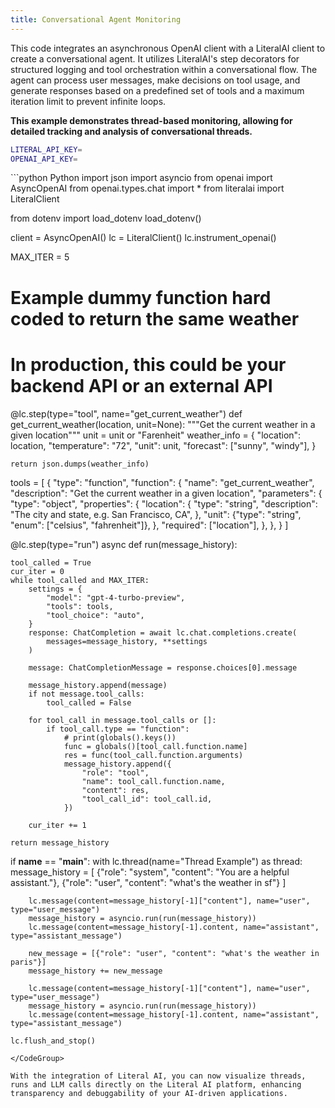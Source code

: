 ```yaml
---
title: Conversational Agent Monitoring
---
```


This code integrates an asynchronous OpenAI client with a LiteralAI client to create a conversational agent. 
It utilizes LiteralAI's step decorators for structured logging and tool orchestration within a conversational flow. 
The agent can process user messages, make decisions on tool usage, and generate responses based on a predefined set of tools and a maximum iteration limit to prevent infinite loops.

**This example demonstrates thread-based monitoring, allowing for detailed tracking and analysis of conversational threads.**

```bash .env
LITERAL_API_KEY=
OPENAI_API_KEY=
```

<CodeGroup>
```python Python
import json
import asyncio
from openai import AsyncOpenAI
from openai.types.chat import *
from literalai import LiteralClient

from dotenv import load_dotenv
load_dotenv()

client = AsyncOpenAI()
lc = LiteralClient()
lc.instrument_openai()

MAX_ITER = 5


# Example dummy function hard coded to return the same weather
# In production, this could be your backend API or an external API
@lc.step(type="tool", name="get_current_weather")
def get_current_weather(location, unit=None):
    """Get the current weather in a given location"""
    unit = unit or "Farenheit"
    weather_info = {
        "location": location,
        "temperature": "72",
        "unit": unit,
        "forecast": ["sunny", "windy"],
    }

    return json.dumps(weather_info)


tools = [
    {
        "type": "function",
        "function": {
            "name": "get_current_weather",
            "description": "Get the current weather in a given location",
            "parameters": {
                "type": "object",
                "properties": {
                    "location": {
                        "type": "string",
                        "description": "The city and state, e.g. San Francisco, CA",
                    },
                    "unit": {"type": "string", "enum": ["celsius", "fahrenheit"]},
                },
                "required": ["location"],
            },
        },
    }
]


@lc.step(type="run")
async def run(message_history):
    
    tool_called = True
    cur_iter = 0
    while tool_called and MAX_ITER:
        settings = {
            "model": "gpt-4-turbo-preview",
            "tools": tools,
            "tool_choice": "auto",
        }
        response: ChatCompletion = await lc.chat.completions.create(
            messages=message_history, **settings
        )

        message: ChatCompletionMessage = response.choices[0].message

        message_history.append(message)
        if not message.tool_calls:
            tool_called = False

        for tool_call in message.tool_calls or []:
            if tool_call.type == "function":
                # print(globals().keys())
                func = globals()[tool_call.function.name]
                res = func(tool_call.function.arguments)
                message_history.append({
                    "role": "tool",
                    "name": tool_call.function.name,
                    "content": res,
                    "tool_call_id": tool_call.id,
                })

        cur_iter += 1

    return message_history



if __name__ == "__main__":
    with lc.thread(name="Thread Example") as thread:
        message_history = [
            {"role": "system", "content": "You are a helpful assistant."},
            {"role": "user", "content": "what's the weather in sf"}
        ]

        lc.message(content=message_history[-1]["content"], name="user", type="user_message")
        message_history = asyncio.run(run(message_history))
        lc.message(content=message_history[-1].content, name="assistant", type="assistant_message")

        new_message = [{"role": "user", "content": "what's the weather in paris"}]
        message_history += new_message

        lc.message(content=message_history[-1]["content"], name="user", type="user_message")
        message_history = asyncio.run(run(message_history))
        lc.message(content=message_history[-1].content, name="assistant", type="assistant_message")

    lc.flush_and_stop()
```
</CodeGroup>

With the integration of Literal AI, you can now visualize threads, runs and LLM calls directly on the Literal AI platform, enhancing transparency and debuggability of your AI-driven applications.
